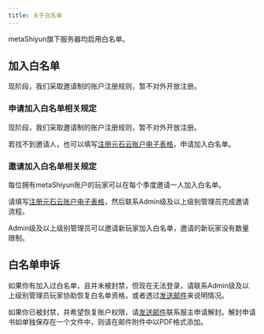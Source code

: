 ```yaml
---
title: 关于白名单
---
```


metaShiyun旗下服务器均启用白名单。

## 加入白名单

现阶段，我们采取邀请制的账户注册规则，暂不对外开放注册。

### 申请加入白名单相关规定

现阶段，我们采取邀请制的账户注册规则，暂不对外开放注册。

若找不到邀请人，也可以填写[注册元石云账户电子表格](https://go.shiyun.work/eforms/register/index.html)，申请加入白名单。

### 邀请加入白名单相关规定

每位拥有metaShiyun账户的玩家可以在每个季度邀请一人加入白名单。

请填写[注册元石云账户电子表格](https://go.shiyun.work/eforms/register/index.html)，然后联系Admin级及以上级别管理员完成邀请流程。

Admin级及以上级别管理员可以邀请新玩家加入白名单，邀请的新玩家没有数量限制。

## 白名单申诉

如果你有加入过白名单，且并未被封禁，但现在无法登录，请联系Admin级及以上级别管理员玩家协助恢复白名单资格，或者透过[发送邮件](mailto:scchan@shiyun.org)来说明情况。

如果你已被封禁，并希望恢复账户权限，请[发送邮件](mailto:scchan@shiyun.org)联系服主申请解封。解封申请书如单独保存在一个文件中，则请在邮件附件中以PDF格式添加。